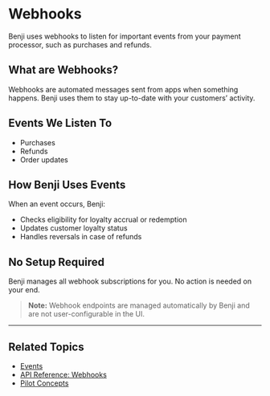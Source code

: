 # Webhooks

Benji uses webhooks to listen for important events from your payment processor, such as purchases and refunds.

## What are Webhooks?
Webhooks are automated messages sent from apps when something happens. Benji uses them to stay up-to-date with your customers’ activity.

## Events We Listen To
- Purchases
- Refunds
- Order updates

## How Benji Uses Events
When an event occurs, Benji:
- Checks eligibility for loyalty accrual or redemption
- Updates customer loyalty status
- Handles reversals in case of refunds

## No Setup Required
Benji manages all webhook subscriptions for you. No action is needed on your end. 

> **Note:** Webhook endpoints are managed automatically by Benji and are not user-configurable in the UI.

---

## Related Topics
- [Events](./events.mdx)
- [API Reference: Webhooks](../api-reference/webhooks/overview.mdx)
- [Pilot Concepts](../pilot/concepts.mdx) 